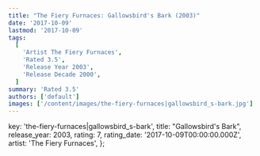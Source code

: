 ```yaml
---
title: "The Fiery Furnaces: Gallowsbird's Bark (2003)"
date: '2017-10-09'
lastmod: '2017-10-09'
tags:
  [
    'Artist The Fiery Furnaces',
    'Rated 3.5',
    'Release Year 2003',
    'Release Decade 2000',
  ]
summary: 'Rated 3.5'
authors: ['default']
images: ['/content/images/the-fiery-furnaces|gallowsbird_s-bark.jpg']
---
```


  key: 'the-fiery-furnaces|gallowsbird_s-bark',
  title: "Gallowsbird's Bark",
  release_year: 2003,
  rating: 7,
  rating_date: '2017-10-09T00:00:00.000Z',
  artist: 'The Fiery Furnaces',
};

<MusicRating data={data} />

